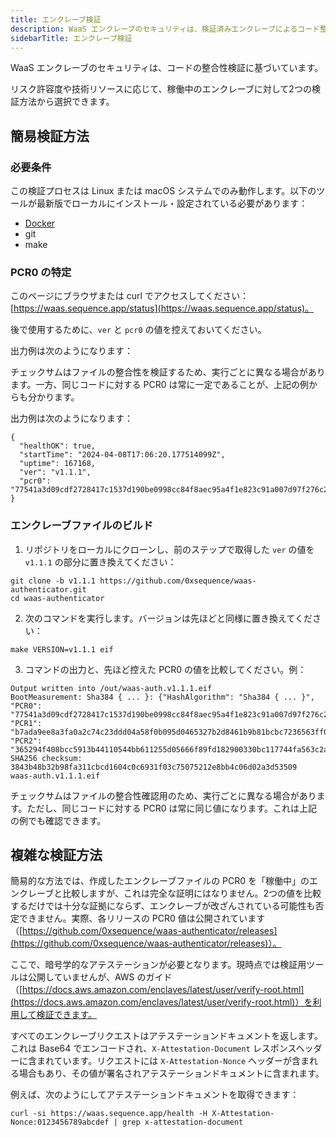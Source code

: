 ```yaml
---
title: エンクレーブ検証
description: WaaS エンクレーブのセキュリティは、検証済みエンクレーブによるコード整合性の検証に依存しています。
sidebarTitle: エンクレーブ検証
---
```


WaaS エンクレーブのセキュリティは、コードの整合性検証に基づいています。

リスク許容度や技術リソースに応じて、稼働中のエンクレーブに対して2つの検証方法から選択できます。

## 簡易検証方法

### 必要条件
この検証プロセスは Linux または macOS システムでのみ動作します。以下のツールが最新版でローカルにインストール・設定されている必要があります：
- [Docker](https://www.docker.com/)
- git
- make

### PCR0 の特定
このページにブラウザまたは curl でアクセスしてください：[https://waas.sequence.app/status](https://waas.sequence.app/status)。

後で使用するために、`ver` と `pcr0` の値を控えておいてください。

出力例は次のようになります：

チェックサムはファイルの整合性を検証するため、実行ごとに異なる場合があります。一方、同じコードに対する PCR0 は常に一定であることが、上記の例からも分かります。

出力例は次のようになります：

```
{
  "healthOK": true,
  "startTime": "2024-04-08T17:06:20.177514099Z",
  "uptime": 167168,
  "ver": "v1.1.1",
  "pcr0": "77541a3d09cdf2728417c1537d190be0998cc84f8aec95a4f1e823c91a007d97f276c2453be7f653fd73fb862b42fcee"
}
```

### エンクレーブファイルのビルド

1. リポジトリをローカルにクローンし、前のステップで取得した `ver` の値を `v1.1.1` の部分に置き換えてください：

```
git clone -b v1.1.1 https://github.com/0xsequence/waas-authenticator.git
cd waas-authenticator
```

2. 次のコマンドを実行します。バージョンは先ほどと同様に置き換えてください：

```
make VERSION=v1.1.1 eif
```

3. コマンドの出力と、先ほど控えた PCR0 の値を比較してください。例：

```
Output written into /out/waas-auth.v1.1.1.eif
BootMeasurement: Sha384 { ... }: {"HashAlgorithm": "Sha384 { ... }", "PCR0": "77541a3d09cdf2728417c1537d190be0998cc84f8aec95a4f1e823c91a007d97f276c2453be7f653fd73fb862b42fcee", "PCR1": "b7ada9ee8a3fa0a2c74c23ddd04a58f0b095d0465327b2d8461b9b81bcbc7236563ff0326c8614fe9205669636955199", "PCR2": "365294f408bcc5913b44110544bb611255d05666f89fd182900330bc117744fa563c2afcf74808b719ac7a29492099c6"}
SHA256 checksum:
3843b48b32b98fa311cbcd1604c0c6931f03c75075212e8bb4c06d02a3d53509  waas-auth.v1.1.1.eif
```

チェックサムはファイルの整合性確認用のため、実行ごとに異なる場合があります。ただし、同じコードに対する PCR0 は常に同じ値になります。これは上記の例でも確認できます。

## 複雑な検証方法
簡易的な方法では、作成したエンクレーブファイルの PCR0 を「稼働中」のエンクレーブと比較しますが、これは完全な証明にはなりません。2つの値を比較するだけでは十分な証拠にならず、エンクレーブが改ざんされている可能性も否定できません。実際、各リリースの PCR0 値は公開されています（[https://github.com/0xsequence/waas-authenticator/releases](https://github.com/0xsequence/waas-authenticator/releases)）。

ここで、暗号学的なアテステーションが必要となります。現時点では検証用ツールは公開していませんが、AWS のガイド（[https://docs.aws.amazon.com/enclaves/latest/user/verify-root.html](https://docs.aws.amazon.com/enclaves/latest/user/verify-root.html)）を利用して検証できます。

すべてのエンクレーブリクエストはアテステーションドキュメントを返します。これは Base64 でエンコードされ、`X-Attestation-Document` レスポンスヘッダーに含まれています。リクエストには `X-Attestation-Nonce` ヘッダーが含まれる場合もあり、その値が署名されアテステーションドキュメントに含まれます。

例えば、次のようにしてアテステーションドキュメントを取得できます：

```
curl -si https://waas.sequence.app/health -H X-Attestation-Nonce:0123456789abcdef | grep x-attestation-document
```